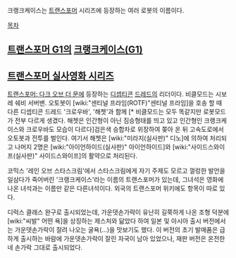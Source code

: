 크랭크케이스는 [[트랜스포머]] 시리즈에 등장하는 여러 로봇의 이름이다.

[[목차]]

== [[트랜스포머 G1]]의 [[크랭크케이스(G1)]] ==
== [[트랜스포머 실사영화 시리즈]] ==


[[트랜스포머: 다크 오브 더 문]]에 등장하는 [[디셉티콘]] [[드레드]]의 리더이다. 비클모드는 시보레 쉐비 서버밴. 오토봇이 [wiki:"센티널 프라임(ROTF)"센티널 프라임]을 호송 할 때 다른 디셉티콘 드레드 '크로우바', '해쳇'과 함께 [* 비클모드는 모두 똑같지만 로봇모드가 전부 다르게 생겼다. 해쳇은 인간형이 아닌 짐승형태를 띄고 있고 인간형인 크랭크케이스와 크로우바도 모습이 다르다]검은색 승합차로 위장하여 쫒아 온 뒤 고속도로에서 오토봇과 전투를 벌인다. 여기서 해쳇은 [wiki:"미라지(실사판)" 디노]에 의하여 처리되고 나머지 2명은 [wiki:"아이언하이드(실사판)" 아이언하이드]와 [wiki:"사이드스와이프(실사판)" 사이드스와이프]의 활약으로 처리된다. 

코믹스 '레인 오브 스타스크림'에서 스타스크림에게 자기 주제도 모르고 껄렁한 발언을 일삼다가 죽어버린 '크랭크케이스'라는 이름의 트랜스포머가 있는데, 그녀석은 영화에 나온 녀석과는 이름만 같은 다른녀석이다. 외국의 트랜스포머 위키에도 항목이 따로 있다.



디럭스 클래스 완구로 출시되었는데, 가운뎃손가락이 유난히 길쭉하게 나온 조형 덕분에 [wiki:"씨발" 어떤 욕]을 상징하는 제스처와 닮았다 하여 일본 및 아시아 출시 버전에서는 가운뎃손가락이 잘려 나오는 굴욕(...)을 맛보기도 했다. 이 버전의 초기 발매품은 급하게 출시하는 바람에 가운뎃손가락이 잘린 자국이 남아 있었으나, 재판 버전은 온전한 네 손가락 그대로 출시되었다.
